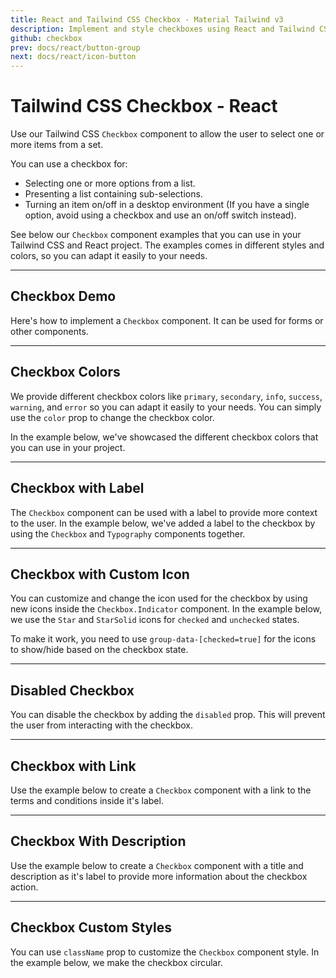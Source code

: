 ```yaml
---
title: React and Tailwind CSS Checkbox - Material Tailwind v3
description: Implement and style checkboxes using React and Tailwind CSS with Material Tailwind v3. Improve form interactivity with customizable designs.
github: checkbox
prev: docs/react/button-group
next: docs/react/icon-button
---
```


# Tailwind CSS Checkbox - React

Use our Tailwind CSS `Checkbox` component to allow the user to select one or more items from a set.

You can use a checkbox for:

- Selecting one or more options from a list.
- Presenting a list containing sub-selections.
- Turning an item on/off in a desktop environment (If you have a single option, avoid using a checkbox and use an on/off switch instead).

See below our `Checkbox` component examples that you can use in your Tailwind CSS and React project. The examples comes in different styles and colors, so you can adapt it easily to your needs.

---

## Checkbox Demo

Here's how to implement a `Checkbox` component. It can be used for forms or other components.

<PreviewWithCode relativePath="checkbox/checkbox-demo.tsx" language="react" />

---

## Checkbox Colors

We provide different checkbox colors like `primary`, `secondary`, `info`, `success`, `warning`, and `error` so you can adapt it easily to your needs. You can simply use the `color` prop to change the checkbox color.

In the example below, we've showcased the different checkbox colors that you can use in your project.

<PreviewWithCode relativePath="checkbox/checkbox-colors.tsx" language="react" />

---

## Checkbox with Label

The `Checkbox` component can be used with a label to provide more context to the user. In the example below, we've added a label to the checkbox by using the `Checkbox` and `Typography` components together.

<PreviewWithCode relativePath="checkbox/checkbox-with-label.tsx" language="react" />

---

## Checkbox with Custom Icon

You can customize and change the icon used for the checkbox by using new icons inside the `Checkbox.Indicator` component. In the example below, we use the `Star` and `StarSolid` icons for `checked` and `unchecked` states.

To make it work, you need to use `group-data-[checked=true]` for the icons to show/hide based on the checkbox state.

<PreviewWithCode relativePath="checkbox/checkbox-with-custom-icon.tsx" language="react" />

---

## Disabled Checkbox

You can disable the checkbox by adding the `disabled` prop. This will prevent the user from interacting with the checkbox.

<PreviewWithCode relativePath="checkbox/disabled-checkbox.tsx" language="react" />

---

## Checkbox with Link

Use the example below to create a `Checkbox` component with a link to the terms and conditions inside it's label.

<PreviewWithCode relativePath="checkbox/checkbox-with-link.tsx" language="react" />

---

## Checkbox With Description

Use the example below to create a `Checkbox` component with a title and description as it's label to provide more information about the checkbox action.

<PreviewWithCode relativePath="checkbox/checkbox-with-description.tsx" language="react" />

---

## Checkbox Custom Styles

You can use `className` prop to customize the `Checkbox` component style. In the example below, we make the checkbox circular.

<PreviewWithCode relativePath="checkbox/custom-checkbox.tsx" language="react" />